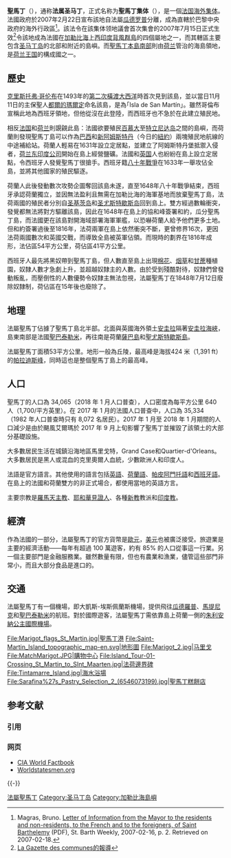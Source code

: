{{Expand language|1=fr|time=2021-05-03T02:41:36+00:00}}

{{Infobox geopolitical organisation
| conventional_long_name = 聖馬丁集体
| native_name = {{native name|fr|Collectivité de Saint-Martin|icon=no}}
| common_name = 法属圣马丁
| image_flag = Flag of France.svg
| image_coat = St Martin Coat.png
| flag_type = 旗帜
| symbol_type = 徽章
| image_map = Saint Martin in France.svg
| map_caption = 法屬聖馬丁在[[背风群岛_(加勒比海)|背風群島]]的位置（紅圈處）.
| image_map2 = Saint Martin-CIA WFB Map.png
| map2_width = 250px
| map_caption2 = 法屬聖馬丁包含[[聖馬丁島_(加勒比海)|聖馬丁島]]的北部.
| national_anthem = ''[[馬賽曲|馬賽曲]]''<br />'''属地国民之歌：''' ''[[啊！甜蜜的聖馬丁之地|啊！甜蜜的聖馬丁之地]]''
| official_languages = [[法语|法语]]
| ethnic_groups = {{unbulleted list |[[穆拉托人|西葡混血种人]] |[[黑人|黑人]] |[[麥士蒂索人|印欧混血种人]]<sup>a</sup> |[[白人|白人]] |[[印度人|印度人]]}}
| ethnic_groups_year = {{lower|0.4em|<ref>{{Cite web |url=https://www.cia.gov/library/publications/the-world-factbook/geos/rn.html |title=World Factbook – Saint Martin |accessdate=2008-08-30 |archive-date=2018-12-24 |archive-url=https://web.archive.org/web/20181224200223/https://www.cia.gov/library/publications/the-world-factbook/geos/rn.html |dead-url=no }}</ref>}}
| capital = [[马里戈|马里戈]]
| largest_city = [[马里戈|马里戈]]
| government_type = [[法国海外部分#海外集體|海外集體]]
| leader_title1 = [[法国总统|法国总统]]
| leader_name1 = [[埃马纽埃尔·马克龙|埃马纽埃尔·马克龙]]
| leader_title2 = [[法属圣马丁专区区长|行政区政府主席]]
| leader_name2 = 雅克·西蒙涅（Jacques Simonnet）
| leader_title3 = [[法属圣马丁议会|行政区議會主席]]
| leader_name3 = {{nowrap|Alain Richardson (RRR)}}
| sovereignty_type = [[法国海外部分#海外集體|直轄海外行政區]]
| established_event1 = 法荷分治
| established_date1 = 1648年3月23日
| established_event2 = 成為直轄海外行政區
| established_date2 = 2007年7月15日
| area_km2 = 54.3
| area_rank = {{small|unranked}}
| percent_water = negligible
| population_estimate_rank = {{small|unranked}}
| population_census = 36,824<ref name=population>{{fr icon}} {{cite web |url=http://insee.fr/fr/ppp/bases-de-donnees/recensement/populations-legales/com.asp?dep=978&annee=2009 |title=Les populations légales 2009 entrent en vigueur le 1er janvier 2012. |first=[[法國政府|法國政府]] |last=[[法国国家统计与经济研究所|INSEE]] |accessdate=2012-08-20 |archive-date=2012-01-16 |archive-url=https://web.archive.org/web/20120116081820/http://www.insee.fr/fr/ppp/bases-de-donnees/recensement/populations-legales/com.asp?dep=978&annee=2009 |dead-url=no }}</ref>
| population_census_year = 2009年1月1日 
| population_density_km2 = 678
| population_density_rank = {{small|unranked}}
| Gini_year = 
| Gini_change = <!--increase/decrease/steady-->
| Gini = <!--number only-->
| Gini_ref = 
| Gini_rank = {{small|unranked}}
| HDI_year = 
| HDI_change = <!--increase/decrease/steady-->
| HDI = <!--number only-->
| HDI_ref = 
| HDI_rank = {{small|unranked}}
| currency = [[欧元|欧元]] ([[€|€]])
| currency_code = EUR
| time_zone = 
| utc_offset = -4
| calling_code = [[+590|+590]]<sup>c</sup>
| iso3166code = MF
| cctld = {{unbulleted list |[[.mf|.mf]]<sup>b</sup> |[[.fr|.fr]] |[[.gp|.gp]]}}
| footnote_a = 法籍东亚人。
| footnote_b = 分配但未使用。
| footnote_c = 与[[瓜德罗普|瓜德罗普]]和[[圣巴泰勒米|圣巴泰勒米]]共享。
}}

'''聖馬丁'''（{{lang-fr|Saint-Martin}}），通称'''法属圣马丁'''，正式名称为'''聖馬丁集体'''（{{lang|fr|Collectivité de Saint-Martin}}），是一個[[法国|法国]][[法国行政区划|海外集体]]。法國政府於2007年2月22日宣布該地自法屬[[瓜德罗普|瓜德罗普]]分離，成為直轄於巴黎中央政府的海外行政區<ref>Magras, Bruno. [http://www.st-barths.com/jsb/pdf_files/weekly108.pdf Letter of Information from the Mayor to the residents and non-residents, to the French and to the foreigners, of Saint Barthelemy] {{Wayback|url=http://www.st-barths.com/jsb/pdf_files/weekly108.pdf |date=20190522174522 }} (PDF), St. Barth Weekly, 2007-02-16, p. 2. Retrieved on 2007-02-18.</ref>。該法令在該集体领地議會首次集會的2007年7月15日正式生效<ref>[http://www.lagazettedescommunes.com/RSS/detailArticle.asp?id=19109 La Gazette des communes的報導]{{dead link|date=2018年1月 |bot=InternetArchiveBot |fix-attempted=yes }}</ref>令該地成為法國在[[加勒比海|加勒比海]]上[[西印度群岛|西印度]][[背风群岛_(加勒比海)|背風群島]]的四個屬地之一，而其轄區主要包含[[圣马丁岛_(加勒比海)|圣马丁岛]]的北部和附近的島嶼。而[[荷屬聖馬丁|聖馬丁本島南部]]則由[[荷兰|荷兰]]管治的海島領地，是[[荷兰王国|荷兰王国]]的構成國之一。

== 歷史 ==
[[克里斯托弗·哥伦布|克里斯托弗·哥伦布]]在1493年的[[美洲大发现|第二次橫渡大西洋]]時首次見到該島，並以當日11月11日的主保聖人[[都爾的瑪爾定|都爾的瑪爾定]]命名該島，是為｢Isla de San Martín」。雖然哥倫布宣稱此地為西班牙領地，但他從沒在此登陸，而西班牙也不急於在此建立殖民地。

相反[[法国|法国]]和[[荷兰|荷兰]]則覬覦此島：法國欲要殖民[[百慕大|百慕大]]至[[特立尼达岛|特立尼达岛]]之間的島嶼，而荷蘭則發現聖馬丁島可以作為[[巴西|巴西]]和[[新阿姆斯特丹|新阿姆斯特丹]]（今日的[[纽约|紐約]]）兩塊殖民地航線的中途補給站。荷蘭人輕易在1631年設立定居點，並建立了阿姆斯特丹堡抵禦入侵者，[[荷兰东印度公司|荷兰东印度公司]]開始在島上經營鹽礦。法國和[[英国|英国]]人也紛紛在島上設立定居點，令西班牙人發覺聖馬丁很搶手。西班牙籍[[八十年戰爭|八十年戰爭]]在1633年一舉攻佔全島，並將其他國家的殖民驅逐。

荷蘭人此後發動數次攻勢企圖奪回該島未遂，直至1648年八十年戰爭結束，西班牙承認荷蘭獨立，並因無法盈利且無需在加勒比海的海軍基地而放棄聖馬丁島，法荷兩國的殖民者分別自[[圣基茨岛|圣基茨岛]]和[[圣尤斯特歇斯|圣尤斯特歇斯岛]]回到島上。雙方經過數輪衝突，發覺都無法將對方驅離該島，因此在1648年在島上的協和峰簽署和約，瓜分聖馬丁島，而法國更在該島對開海域部署海軍軍艦，以恐嚇荷蘭人給予他們更多土地。但和約簽署過後至1816年，法荷兩軍在島上依然衝突不斷，更曾修界16次，更因法荷兩國數次和英國交戰，而導致全島被英軍佔領。而現時的劃界在1816年成形，法佔區54平方公里，荷佔區41平方公里。

西班牙人最先將黑奴帶到聖馬丁島，但人數直至島上出現[[棉花|棉花]]、[[烟草|烟草]]和[[甘蔗|甘蔗]]種植園，奴隸人數才急劇上升，並超越奴隸主的人數。由於受到殘酷對待，奴隸們曾發動叛亂，而壓倒性的人數優勢令奴隸主無法忽視，法屬聖馬丁在1848年7月12日廢除奴隸制，荷佔區在15年後也廢除了。

== 地理 ==
法屬聖馬丁佔據了聖馬丁島北半部。北面與英國海外領土[[安圭拉|安圭拉]]隔著[[安圭拉海峽|安圭拉海峽]]，島東南部是法國[[聖巴泰勒米|聖巴泰勒米]]，再往南是荷蘭[[薩巴島|薩巴島]]和[[聖尤斯特歇斯島|聖尤斯特歇斯島]]。

法屬聖馬丁面積53平方公里。地形一般為丘陵，最高峰是海拔424 米（1,391 ft）的[[帕拉迪斯峰|帕拉迪斯峰]]，同時這也是整個聖馬丁島上的最高峰。

== 人口 ==
聖馬丁的人口為 34,065（2018 年 1 月人口普查），人口密度為每平方公里 640 人（1,700/平方英里）。在 2017 年 1 月的法國人口普查中，人口為 35,334 （1982 年人口普查時只有 8,072 名居民）。2017 年 1 月至 2018 年 1 月期間的人口減少是由於颶風艾爾瑪於 2017 年 9 月上旬影響了聖馬丁並摧毀了該領土的大部分基礎設施。

大多數居民生活在城鎮沿海地區馬里戈特，Grand Case和Quartier-d'Orleans。大多數居民是黑人或混血的克里奧爾人血統，少數歐洲人和印度人。

法語是官方語言。其他使用的語言包括[[英語|英語]]、[[荷蘭語|荷蘭語]]、[[帕皮阿門托語|帕皮阿門托語]]和[[西班牙語|西班牙語]]。在島上的法國和荷蘭雙方的非正式場合，都使用當地的英語方言。

主要宗教是[[羅馬天主教|羅馬天主教]]、[[耶和華見證人|耶和華見證人]]、各種[[新教|新教]]教派和[[印度教|印度教]]。

== 經濟 ==
作為法國的一部分，法屬聖馬丁的官方貨幣是[[歐元|歐元]]，[[美元|美元]]也被廣泛接受。旅遊業是主要的經濟活動——每年有超過 100 萬遊客，約有 85% 的人口從事這一行業。另一個主要部門是金融服務業。雖然數量有限，但也有農業和漁業，儘管這些部門非常小，而且大部分食品是進口的。

== 交通 ==
法屬聖馬丁有一個機場，即大凱斯-埃斯佩蘭斯機場，提供飛往[[瓜德羅普|瓜德羅普]]、[[馬提尼克|馬提尼克]]和[[聖巴泰勒米|聖巴泰勒米]]的航班。對於國際遊客，法屬聖馬丁需依靠島上荷蘭一側的[[朱利安納公主國際機場|朱利安納公主國際機場]]。


<gallery>
File:Marigot_flags_St_Martin.jpg|聖馬丁港
File:Saint-Martin_Island_topographic_map-en.svg|地形圖
File:Marigot_2.jpg|[[马里戈|马里戈]]
File:MatchMarigot.JPG|購物中心
File:Island_Tour-01-Crossing_St_Martin_to_SInt_Maarten.jpg|法荷邊界碑
File:Tintamarre_Island.jpg|海水浴場
File:Sarafina%27s_Pastry_Selection_2_(6546073199).jpg|聖馬丁糕餅店
</gallery>

== 参考文献 ==
=== 引用 ===
{{reflist}}

=== 网页 ===
* [https://www.cia.gov/library/publications/the-world-factbook/geos/rn.html CIA World Factbook] {{Wayback|url=https://www.cia.gov/library/publications/the-world-factbook/geos/rn.html |date=20181224200223 }}
* [http://www.worldstatesmen.org/Saint_Martin.html Worldstatesmen.org] {{Wayback|url=http://www.worldstatesmen.org/Saint_Martin.html |date=20080913173000 }}

{{-}}

{{法国海外领土}}
{{America}}
{{Outlying territories of European countries}}

[[Category:法屬聖馬丁|]]
[[Category:圣马丁岛|Category:圣马丁岛]]
[[Category:加勒比海島嶼|Category:加勒比海島嶼]]